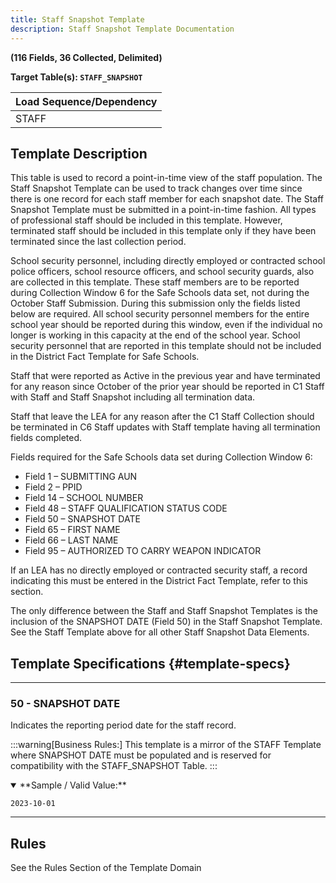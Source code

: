 ```yaml
---
title: Staff Snapshot Template
description: Staff Snapshot Template Documentation
---
```


**(116 Fields, 36 Collected, Delimited)**

**Target Table(s): `STAFF_SNAPSHOT`**

| **Load Sequence/Dependency** |
|------------------------------|
| STAFF                        |

## Template Description

This table is used to record a point-in-time view of the staff population. The Staff Snapshot Template can be used to track changes over time since there is one record for each staff member for each snapshot date. The Staff Snapshot Template must be submitted in a point-in-time fashion. All types of professional staff should be included in this template. However, terminated staff should be included in this template only if they have been terminated since the last collection period.

School security personnel, including directly employed or contracted school police officers, school resource officers, and school security guards, also are collected in this template. These staff members are to be reported during Collection Window 6 for the Safe Schools data set, not during the October Staff Submission. During this submission only the fields listed below are required. All school security personnel members for the entire school year should be reported during this window, even if the individual no longer is working in this capacity at the end of the school year. School security personnel that are reported in this template should not be included in the District Fact Template for Safe Schools.

Staff that were reported as Active in the previous year and have terminated for any reason since October of the prior year should be reported in C1 Staff with Staff and Staff Snapshot including all termination data.

Staff that leave the LEA for any reason after the C1 Staff Collection should be terminated in C6 Staff updates with Staff template having all termination fields completed.

Fields required for the Safe Schools data set during Collection Window 6:

- Field 1 – SUBMITTING AUN
- Field 2 – PPID
- Field 14 – SCHOOL NUMBER
- Field 48 – STAFF QUALIFICATION STATUS CODE
- Field 50 – SNAPSHOT DATE
- Field 65 – FIRST NAME
- Field 66 – LAST NAME
- Field 95 – AUTHORIZED TO CARRY WEAPON INDICATOR

If an LEA has no directly employed or contracted security staff, a record indicating this must be entered in the District Fact Template, refer to this section.

The only difference between the Staff and Staff Snapshot Templates is the inclusion of the SNAPSHOT DATE (Field 50) in the Staff Snapshot Template. See the Staff Template above for all other Staff Snapshot Data Elements.

## Template Specifications {#template-specs}

---
### 50 - SNAPSHOT DATE
<p><Badge color="required" /> <Badge color="key" /> <Badge length={10} /></p>

Indicates the reporting period date for the staff record.

:::warning[Business Rules:]
This template is a mirror of the STAFF Template where SNAPSHOT DATE must be populated and is reserved for compatibility with the STAFF_SNAPSHOT Table.
:::

<details open>
<summary>**Sample / Valid Value:**</summary>

`2023-10-01`
</details>

---
## Rules
See the Rules Section of the Template Domain